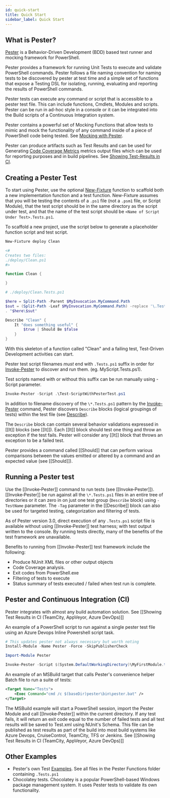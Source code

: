```yaml
---
id: quick-start
title: Quick Start
sidebar_label: Quick Start
---
```


## What is Pester?

[Pester](https://raw.githubusercontent.com/pester/Pester/master/Pester.psm1) is a Behavior-Driven
Development (BDD) based test runner and mocking framework for PowerShell.

Pester provides a framework for running Unit Tests to execute and validate PowerShell commands.
Pester follows a file naming convention for naming tests to be discovered by pester at test time
and a simple set of functions that expose a Testing DSL for isolating, running, evaluating and
reporting the results of PowerShell commands.

Pester tests can execute any command or script that is accessible to a pester test file. This can
include functions, Cmdlets, Modules and scripts. Pester can be run in ad-hoc style in a console or
 it can be integrated into the Build scripts of a Continuous Integration system.

Pester contains a powerful set of Mocking Functions that allow tests to mimic and mock the
functionality of any command inside of a piece of PowerShell code being tested. See
[Mocking with Pester](../usage/mocking).

Pester can produce artifacts such as Test Results and can be used for Generating
[Code Coverage Metrics](../usage/code-coverage) metrics output files which can be used
for reporting purposes and in build pipelines. See [Showing Test-Results in CI](../usage/test-results).

## Creating a Pester Test

To start using Pester, use the optional [New-Fixture](../commands/New-Fixture) function to scaffold
both a new implementation function and a test function. New-Fixture assumes that you will be testing
the contents of a `.ps1` file (not a `.psm1` file, or Script Module), that the test script should be
in the same directory as the script under test, and that the name of the test script should be
`<Name of Script Under Test>.Tests.ps1`.

To scaffold a new project, use the script below to generate a placeholder function script and test script.

```powershell
New-Fixture deploy Clean

<#
Creates two files:
./deploy/Clean.ps1
#>

function Clean {

}

# ./deploy/Clean.Tests.ps1

$here = Split-Path -Parent $MyInvocation.MyCommand.Path
$sut = (Split-Path -Leaf $MyInvocation.MyCommand.Path) -replace '\.Tests\.', '.'
. "$here\$sut"

Describe "Clean" {
    It "does something useful" {
        $true | Should Be $false
    }
}
```

With this skeleton of a function called "Clean" and a failing test, Test-Driven Development activities can start.

Pester test script filenames _must_ end with `.Tests.ps1` suffix in order for [Invoke-Pester](../commands/Invoke-Pester)
to discover and run them. (eg. MyScript.Tests.ps1).

Test scripts named with or without this suffix can be run manually using -Script parameter.

```powershell
Invoke-Pester -Script .\Test-ScriptWithPesterTest.ps1
```

In addition to filename discovery of the `\*.Tests.ps1` pattern by the [Invoke-Pester](../commands/Invoke-Pester)
command, Pester discovers `Describe` blocks (logical groupings of tests) within the test file
(see [Describe](../commands/Describe)).

The `Describe` block can contain several behavior validations expressed in [[It]] blocks (see [[It]]).
Each [[It]] block should test one thing and throw an exception if the test fails. Pester will consider any
 [[It]] block that throws an exception to be a failed test.

Pester provides a command called [[Should]] that can perform various comparisons between the values emitted
or altered by a command and an expected value (see [[Should]]).

## Running a Pester test

Use the [[Invoke‐Pester]] command to run tests (see [[Invoke‐Pester]]). [[Invoke‐Pester]] be run against all the
`\*.Tests.ps1` files in an entire tree of directories or it can zero in on just one test group (`Describe` block)
using `-TestName` parameter. The `-Tag` parameter in the [[Describe]] block can also be used for targeted testing,
categorization and filtering of tests.

As of Pester version 3.0, direct execution of any `.Tests.ps1` script file is available without using
[[Invoke‐Pester]] test harness; with test output written to the console. By running tests directly, many
of the benefits of the test framework are unavailable.

Benefits to running from [[Invoke-Pester]] test framework include the following:

- Produce NUnit XML files or other output objects
- Code Coverage analysis.
- Exit codes from PowerShell.exe
- Filtering of tests to execute
- Status summary of tests executed / failed when test run is complete.

## Pester and Continuous Integration (CI)

Pester integrates with almost any build automation solution. See [[Showing Test Results in CI (TeamCity, AppVeyor, Azure DevOps)]]

An example of a PowerShell script to run against a single pester test file using an Azure Devops Inline Powershell script task.

```powershell
# This updates pester not always necessary but worth noting
Install-Module -Name Pester -Force -SkipPublisherCheck

Import-Module Pester

Invoke-Pester -Script $(System.DefaultWorkingDirectory)\MyFirstModule.test.ps1 -OutputFile $(System.DefaultWorkingDirectory)\Test-Pester.XML -OutputFormat NUnitXML
```

An example of an MSBuild target that calls Pester's convenience helper Batch file to run a suite of tests:

```xml
<Target Name="Tests">
    <Exec Command="cmd /c $(baseDir)pester\bin\pester.bat" />
</Target>
```

The MSBuild example will start a PowerShell session, import the Pester Module and call [[Invoke‐Pester]]
within the current directory. If any test fails, it will return an exit code equal to the number of failed
tests and all test results will be saved to Test.xml using NUnit's Schema. This file can be published as
test results as part of the build into most build systems like Azure Devops, CruiseControl, TeamCity, TFS
or Jenkins. See [[Showing Test Results in CI (TeamCity, AppVeyor, Azure DevOps)]]

## Other Examples

- Pester's own Test [Examples](https://github.com/pester/Pester/tree/master/Examples). See all files in the Pester Functions folder containing `.Tests.ps1`
- Chocolatey tests. Chocolatey is a popular PowerShell-based Windows package management system. It uses Pester tests to validate its own functionality.
